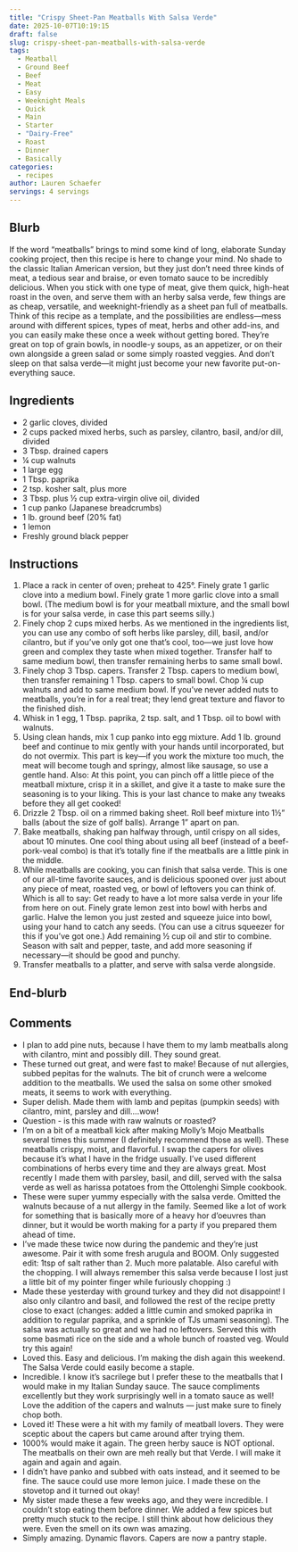 ```yaml
---
title: "Crispy Sheet-Pan Meatballs With Salsa Verde"
date: 2025-10-07T10:19:15
draft: false
slug: crispy-sheet-pan-meatballs-with-salsa-verde
tags:
  - Meatball
  - Ground Beef
  - Beef
  - Meat
  - Easy
  - Weeknight Meals
  - Quick
  - Main
  - Starter
  - "Dairy-Free"
  - Roast
  - Dinner
  - Basically
categories:
  - recipes
author: Lauren Schaefer
servings: 4 servings
---
```


## Blurb

If the word “meatballs” brings to mind some kind of long, elaborate Sunday cooking project, then this recipe is here to change your mind. No shade to the classic Italian American version, but they just don’t need three kinds of meat, a tedious sear and braise, or even tomato sauce to be incredibly delicious. When you stick with one type of meat, give them quick, high-heat roast in the oven, and serve them with an herby salsa verde, few things are as cheap, versatile, and weeknight-friendly as a sheet pan full of meatballs. Think of this recipe as a template, and the possibilities are endless—mess around with different spices, types of meat, herbs and other add-ins, and you can easily make these once a week without getting bored. They’re great on top of grain bowls, in noodle-y soups, as an appetizer, or on their own alongside a green salad or some simply roasted veggies. And don't sleep on that salsa verde—it might just become your new favorite put-on-everything sauce.

## Ingredients

- 2 garlic cloves, divided
- 2 cups packed mixed herbs, such as parsley, cilantro, basil, and/or dill, divided
- 3 Tbsp. drained capers
- ¼ cup walnuts
- 1 large egg
- 1 Tbsp. paprika
- 2 tsp. kosher salt, plus more
- 3 Tbsp. plus ½ cup extra-virgin olive oil, divided
- 1 cup panko (Japanese breadcrumbs)
- 1 lb. ground beef (20% fat)
- 1 lemon
- Freshly ground black pepper

## Instructions

1. Place a rack in center of oven; preheat to 425°. Finely grate 1 garlic clove into a medium bowl. Finely grate 1 more garlic clove into a small bowl. (The medium bowl is for your meatball mixture, and the small bowl is for your salsa verde, in case this part seems silly.)
2. Finely chop 2 cups mixed herbs. As we mentioned in the ingredients list, you can use any combo of soft herbs like parsley, dill, basil, and/or cilantro, but if you've only got one that's cool, too—we just love how green and complex they taste when mixed together. Transfer half to same medium bowl, then transfer remaining herbs to same small bowl.
3. Finely chop 3 Tbsp. capers. Transfer 2 Tbsp. capers to medium bowl, then transfer remaining 1 Tbsp. capers to small bowl. Chop ¼ cup walnuts and add to same medium bowl. If you've never added nuts to meatballs, you're in for a real treat; they lend great texture and flavor to the finished dish.
4. Whisk in 1 egg, 1 Tbsp. paprika, 2 tsp. salt, and 1 Tbsp. oil to bowl with walnuts.
5. Using clean hands, mix 1 cup panko into egg mixture. Add 1 lb. ground beef and continue to mix gently with your hands until incorporated, but do not overmix. This part is key—if you work the mixture too much, the meat will become tough and springy, almost like sausage, so use a gentle hand. Also: At this point, you can pinch off a little piece of the meatball mixture, crisp it in a skillet, and give it a taste to make sure the seasoning is to your liking. This is your last chance to make any tweaks before they all get cooked!
6. Drizzle 2 Tbsp. oil on a rimmed baking sheet. Roll beef mixture into 1½" balls (about the size of golf balls). Arrange 1" apart on pan.
7. Bake meatballs, shaking pan halfway through, until crispy on all sides, about 10 minutes. One cool thing about using all beef (instead of a beef-pork-veal combo) is that it's totally fine if the meatballs are a little pink in the middle.
8. While meatballs are cooking, you can finish that salsa verde. This is one of our all-time favorite sauces, and is delicious spooned over just about any piece of meat, roasted veg, or bowl of leftovers you can think of. Which is all to say: Get ready to have a lot more salsa verde in your life from here on out. Finely grate lemon zest into bowl with herbs and garlic. Halve the lemon you just zested and squeeze juice into bowl, using your hand to catch any seeds. (You can use a citrus squeezer for this if you've got one.) Add remaining ½ cup oil and stir to combine. Season with salt and pepper, taste, and add more seasoning if necessary—it should be good and punchy.
9. Transfer meatballs to a platter, and serve with salsa verde alongside.

## End-blurb



## Comments

- I plan to add pine nuts, because I have them to my lamb meatballs along with cilantro, mint and possibly dill. They sound great.
- These turned out great, and were fast to make! Because of nut allergies, subbed pepitas for the walnuts. The bit of crunch were a welcome addition to the meatballs. We used the salsa on some other smoked meats, it seems to work with everything.
- Super delish. Made them with lamb and pepitas (pumpkin seeds) with cilantro, mint, parsley and dill....wow!
- Question - is this made with raw walnuts or roasted?
- I'm on a bit of a meatball kick after making Molly's Mojo Meatballs several times this summer (I definitely recommend those as well). These meatballs crispy, moist, and flavorful. I swap the capers for olives because it's what I have in the fridge usually. I've used different combinations of herbs every time and they are always great. Most recently I made them with parsley, basil, and dill, served with the salsa verde as well as harissa potatoes from the Ottolenghi Simple cookbook.
- These were super yummy especially with the salsa verde. Omitted the walnuts because of a nut allergy in the family. Seemed like a lot of work for something that is basically more of a heavy hor d'oeuvres than dinner, but it would be worth making for a party if you prepared them ahead of time.
- I've made these twice now during the pandemic and they're just awesome. Pair it with some fresh arugula and BOOM. Only suggested edit: 1tsp of salt rather than 2. Much more palatable. Also careful with the chopping. I will always remember this salsa verde because I lost just a little bit of my pointer finger while furiously chopping :)
- Made these yesterday with ground turkey and they did not disappoint! I also only cilantro and basil, and followed the rest of the recipe pretty close to exact (changes: added a little cumin and smoked paprika in addition to regular paprika, and a sprinkle of TJs umami seasoning). The salsa was actually so great and we had no leftovers. Served this with some basmati rice on the side and a whole bunch of roasted veg. Would try this again!
- Loved this. Easy and delicious. I'm making the dish again this weekend. The Salsa Verde could easily become a staple.
- Incredible. I know it’s sacrilege but I prefer these to the meatballs that I would make in my Italian Sunday sauce. The sauce compliments excellently but they work surprisingly well in a tomato sauce as well! Love the addition of the capers and walnuts — just make sure to finely chop both.
- Loved it! These were a hit with my family of meatball lovers. They were sceptic about the capers but came around after trying them.
- 1000% would make it again. The green herby sauce is NOT optional. The meatballs on their own are meh really but that Verde. I will make it again and again and again.
- I didn't have panko and subbed with oats instead, and it seemed to be fine. The sauce could use more lemon juice. I made these on the stovetop and it turned out okay!
- My sister made these a few weeks ago, and they were incredible. I couldn't stop eating them before dinner. We added a few spices but pretty much stuck to the recipe. I still think about how delicious they were. Even the smell on its own was amazing.
- Simply amazing. Dynamic flavors. Capers are now a pantry staple.
